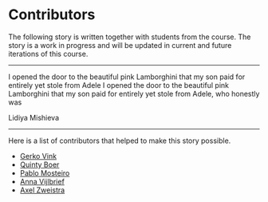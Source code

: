 # Contributors {.unnumbered}

The following story is written together with students from the course. The story is a work in progress and will be updated in current and future iterations of this course. 

---

I opened the door to the beautiful pink Lamborghini that my son paid for entirely yet stole from Adele
I opened the door to the beautiful pink Lamborghini that my son paid for entirely yet stole from Adele, who honestly was

Lidiya Mishieva

---

Here is a list of contributors that helped to make this story possible.

- [Gerko Vink](https:/wwww.github.com/gerkovink)
- [Quinty Boer](https://github.com/quintyboer)
- [Pablo Mosteiro](https://www.uu.nl/staff/PJMosteiroRomero)
- [Anna Vijlbrief](https://github.com/AJV304)
- [Axel Zweistra](https://github.com/AxelZweistra)
